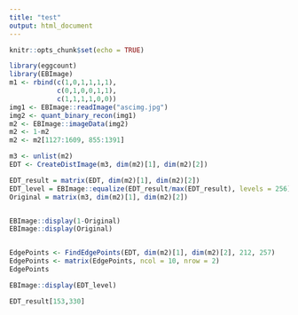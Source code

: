 ```yaml
---
title: "test"
output: html_document
---
```


```r
knitr::opts_chunk$set(echo = TRUE)
```

```r
library(eggcount)
library(EBImage)
m1 <- rbind(c(1,0,1,1,1,1),
            c(0,1,0,0,1,1),
            c(1,1,1,1,0,0))
img1 <- EBImage::readImage("ascimg.jpg")
img2 <- quant_binary_recon(img1)
m2 <- EBImage::imageData(img2)
m2 <- 1-m2
m2 <- m2[1127:1609, 855:1391]
```

```r
m3 <- unlist(m2)
EDT <- CreateDistImage(m3, dim(m2)[1], dim(m2)[2])

EDT_result = matrix(EDT, dim(m2)[1], dim(m2)[2])
EDT_level = EBImage::equalize(EDT_result/max(EDT_result), levels = 256)
Original = matrix(m3, dim(m2)[1], dim(m2)[2])


EBImage::display(1-Original)
EBImage::display(Original)


EdgePoints <- FindEdgePoints(EDT, dim(m2)[1], dim(m2)[2], 212, 257)
EdgePoints <- matrix(EdgePoints, ncol = 10, nrow = 2)
EdgePoints

EBImage::display(EDT_level)
```

```r

EDT_result[153,330]

```

